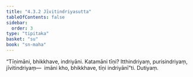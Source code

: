 ```yaml
---
title: "4.3.2 Jīvitindriyasutta"
tableOfContents: false
sidebar:
  order: 3
type: "tipitaka"
basket: "su"
book: "sn-maha"
---
```



<DynamicBreadcrumb />

<Division number="492" book="sn-maha" bookNo="14" page="179">

<Paragraph number="1063" book="sn-maha">
“Tīṇimāni, bhikkhave, indriyāni. Katamāni tīṇi? Itthindriyaṃ, purisindriyaṃ, jīvitindriyaṃ—  imāni kho, bhikkhave, tīṇi indriyānī”ti.

</Paragraph>
</Division>

<Paragraph number="1064" type="center" book="sn-maha">
Dutiyaṃ.
</Paragraph>